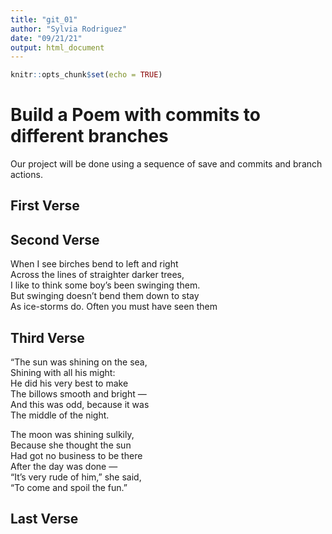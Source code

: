 ```yaml
---
title: "git_01"
author: "Sylvia Rodriguez"
date: "09/21/21"
output: html_document
---
```


```r
knitr::opts_chunk$set(echo = TRUE)
```
# Build a Poem with commits to different branches
Our project will be done using a sequence of save and commits and branch actions.
<!-- Do not modify or change any text in "!--" bracketed areas such as this --- these are instructions to
you, if you change any of this the git program will notice it and compromise your git merging strategy !-->

## First Verse 
<!--Put the first five lines of a poem by Lewis Carrol in this section!-->

## Second Verse
<!--Put the first five lines of a poem by Robert Frost here!-->
When I see birches bend to left and right  
Across the lines of straighter darker trees,  
I like to think some boy’s been swinging them.  
But swinging doesn’t bend them down to stay  
As ice-storms do. Often you must have seen them  


## Third Verse
<!--Put the first two verses of The Walrus and the Carpenter here!-->

"The sun was shining on the sea,  
     Shining with all his might:  
He did his very best to make  
 The billows smooth and bright —  
And this was odd, because it was  
 The middle of the night.  

The moon was shining sulkily,  
 Because she thought the sun   
Had got no business to be there   
  After the day was done —  
"It's very rude of him," she said,  
      "To come and spoil the fun."   
      

## Last Verse
<!--Put a short poem of your choice 8-20 lines,here!-->
